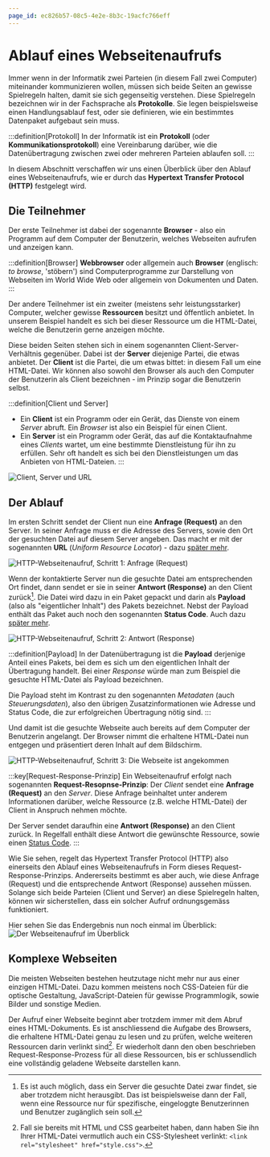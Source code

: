 ```yaml
---
page_id: ec826b57-08c5-4e2e-8b3c-19acfc766eff
---
```


# Ablauf eines Webseitenaufrufs

Immer wenn in der Informatik zwei Parteien (in diesem Fall zwei Computer) miteinander kommunizieren wollen, müssen sich beide Seiten an gewisse Spielregeln halten, damit sie sich gegenseitig verstehen. Diese Spielregeln bezeichnen wir in der Fachsprache als **Protokolle**. Sie legen beispielsweise einen Handlungsablauf fest, oder sie definieren, wie ein bestimmtes Datenpaket aufgebaut sein muss.

:::definition[Protokoll] In der Informatik ist ein **Protokoll** (oder **Kommunikationsprotokoll**) eine Vereinbarung darüber, wie die Datenübertragung zwischen zwei oder mehreren Parteien ablaufen soll. :::

In diesem Abschnitt verschaffen wir uns einen Überblick über den Ablauf eines Webseitenaufrufs, wie er durch das **Hypertext Transfer Protocol (HTTP)** festgelegt wird.

## Die Teilnehmer

Der erste Teilnehmer ist dabei der sogenannte **Browser** - also ein Programm auf dem Computer der Benutzerin, welches Webseiten aufrufen und anzeigen kann.

:::definition[Browser] **Webbrowser** oder allgemein auch **Browser** (englisch: _to browse_, 'stöbern') sind Computerprogramme zur Darstellung von Webseiten im World Wide Web oder allgemein von Dokumenten und Daten. :::

Der andere Teilnehmer ist ein zweiter (meistens sehr leistungsstarker) Computer, welcher gewisse **Ressourcen** besitzt und öffentlich anbietet. In unserem Beispiel handelt es sich bei dieser Ressource um die HTML-Datei, welche die Benutzerin gerne anzeigen möchte.

Diese beiden Seiten stehen sich in einem sogenannten Client-Server-Verhältnis gegenüber. Dabei ist der **Server** diejenige Partei, die etwas anbietet. Der **Client** ist die Partei, die um etwas bittet: in diesem Fall um eine HTML-Datei. Wir können also sowohl den Browser als auch den Computer der Benutzerin als Client bezeichnen - im Prinzip sogar die Benutzerin selbst.

:::definition[Client und Server]

- Ein **Client** ist ein Programm oder ein Gerät, das Dienste von einem _Server_ abruft. Ein _Browser_ ist also ein Beispiel für einen Client.
- Ein **Server** ist ein Programm oder Gerät, das auf die Kontaktaufnahme eines _Clients_ wartet, um eine bestimmte Dienstleistung für ihn zu erfüllen. Sehr oft handelt es sich bei den Dienstleistungen um das Anbieten von HTML-Dateien. :::

![Client, Server und URL](img/client-server.png)

## Der Ablauf

Im ersten Schritt sendet der Client nun eine **Anfrage (Request)** an den Server. In seiner Anfrage muss er die Adresse des Servers, sowie den Ort der gesuchten Datei auf diesem Server angeben. Das macht er mit der sogenannten **URL** (_Uniform Resource Locator_) - dazu [später mehr](./02-Die-URL.mdx).

![HTTP-Webseitenaufruf, Schritt 1: Anfrage (Request)](img/http-request.png)

Wenn der kontaktierte Server nun die gesuchte Datei am entsprechenden Ort findet, dann sendet er sie in seiner **Antwort (Response)** an den Client zurück[^1]. Die Datei wird dazu in ein Paket gepackt und darin als **Payload** (also als "eigentlicher Inhalt") des Pakets bezeichnet. Nebst der Payload enthält das Paket auch noch den sogenannten **Status Code**. Auch dazu [später mehr](./03-Http-Status-Codes.mdx).

![HTTP-Webseitenaufruf, Schritt 2: Antwort (Response)](img/http-response.png)

:::definition[Payload] In der Datenübertragung ist die **Payload** derjenige Anteil eines Pakets, bei dem es sich um den eigentlichen Inhalt der Übertragung handelt. Bei einer _Response_ würde man zum Beispiel die gesuchte HTML-Datei als Payload bezeichnen.

Die Payload steht im Kontrast zu den sogenannten _Metadaten_ (auch _Steuerungsdaten_), also den übrigen Zusatzinformationen wie Adresse und Status Code, die zur erfolgreichen Übertragung nötig sind. :::

Und damit ist die gesuchte Webseite auch bereits auf dem Computer der Benutzerin angelangt. Der Browser nimmt die erhaltene HTML-Datei nun entgegen und präsentiert deren Inhalt auf dem Bildschirm.

![HTTP-Webseitenaufruf, Schritt 3: Die Webseite ist angekommen](img/http-website-loaded.png)

:::key[Request-Response-Prinzip] Ein Webseitenaufruf erfolgt nach sogenannten **Request-Resopnse-Prinzip**: Der _Client_ sendet eine **Anfrage (Request)** an den _Server_. Diese Anfrage beinhaltet unter anderem Informationen darüber, welche Ressource (z.B. welche HTML-Datei) der Client in Anspruch nehmen möchte.

Der Server sendet daraufhin eine **Antwort (Response)** an den Client zurück. In Regelfall enthält diese Antwort die gewünschte Ressource, sowie einen [Status Code](./03-Http-Status-Codes.mdx). :::

Wie Sie sehen, regelt das Hypertext Transfer Protocol (HTTP) also einerseits den Ablauf eines Webseitenaufrufs in Form dieses Request-Response-Prinzips. Andererseits bestimmt es aber auch, wie diese Anfrage (Request) und die entsprechende Antwort (Response) aussehen müssen. Solange sich beide Parteien (Client und Server) an diese Spielregeln halten, können wir sicherstellen, dass ein solcher Aufruf ordnungsgemäss funktioniert.

Hier sehen Sie das Endergebnis nun noch einmal im Überblick: ![Der Webseitenaufruf im Überblick](img/http-overview.png)

## Komplexe Webseiten

Die meisten Webseiten bestehen heutzutage nicht mehr nur aus einer einzigen HTML-Datei. Dazu kommen meistens noch CSS-Dateien für die optische Gestaltung, JavaScript-Dateien für gewisse Programmlogik, sowie Bilder und sonstige Medien.

Der Aufruf einer Webseite beginnt aber trotzdem immer mit dem Abruf eines HTML-Dokuments. Es ist anschliessend die Aufgabe des Browsers, die erhaltene HTML-Datei genau zu lesen und zu prüfen, welche weiteren Ressourcen darin verlinkt sind[^2]. Er wiederholt dann den oben beschrieben Request-Response-Prozess für all diese Ressourcen, bis er schlussendlich eine vollständig geladene Webseite darstellen kann.

[^1]: Es ist auch möglich, dass ein Server die gesuchte Datei zwar findet, sie aber trotzdem nicht herausgibt. Das ist beispielsweise dann der Fall, wenn eine Ressource nur für spezifische, eingeloggte Benutzerinnen und Benutzer zugänglich sein soll.

[^2]: Fall sie bereits mit HTML und CSS gearbeitet haben, dann haben Sie ihn Ihrer HTML-Datei vermutlich auch ein CSS-Stylesheet verlinkt: `<link rel="stylesheet" href="style.css">`.
